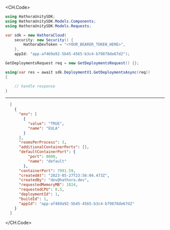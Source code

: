 
<CH.Code>
```csharp GetDeployments.cs
using HathoraUnitySDK;
using HathoraUnitySDK.Models.Components;
using HathoraUnitySDK.Models.Requests;

var sdk = new HathoraCloud(
    security: new Security() {
        HathoraDevToken = "<YOUR_BEARER_TOKEN_HERE>",
    },
    appId: "app-af469a92-5b45-4565-b3c4-b79878de67d2");

GetDeploymentsRequest req = new GetDeploymentsRequest() {};

using(var res = await sdk.DeploymentV1.GetDeploymentsAsync(req))
{

    // handle response
}
```
---

```json Example Response
  [
    {
      "env": [
        {
          "value": "TRUE",
          "name": "EULA"
        }
      ],
      "roomsPerProcess": 3,
      "additionalContainerPorts": [],
      "defaultContainerPort": {
          "port": 8000,
          "name": "default"
        },
      "containerPort": 7991.59,
      "createdAt": "2023-05-27T23:56:04.473Z",
      "createdBy": "dev@hathora.dev",
      "requestedMemoryMB": 1024,
      "requestedCPU": 0.5,
      "deploymentId": 1,
      "buildId": 1,
      "appId": "app-af469a92-5b45-4565-b3c4-b79878de67d2"
    }
  ]
```
</CH.Code>
